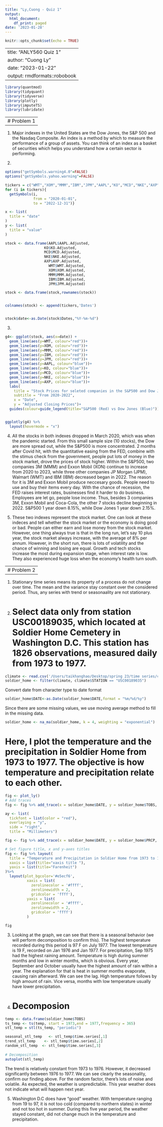 ```yaml
---
title: "Ly,Cuong - Quiz 1"
output:
  html_document:
    df_print: paged
date: '2023-01-28'
---
```


```r
knitr::opts_chunk$set(echo = TRUE)
```

---
title: "ANLY560 Quiz 1"
author: "Cuong Ly"
date: "2023-01-22"
output: rmdformats::robobook
---

```r
library(quantmod)
library(tidyquant)
library(tidyverse)
library(plotly)
library(imputeTS)
library(lubridate)
```

------------------
# Problem 1
------------------

1. 
Major indexes in the United States are the Dow Jones, the S&P 500 and the Nasdaq Composite. An index is a method by which to measure the performance of a group of assets. You can think of an index as a basket of securities which helps you understand how a certain sector is performing.

2. 
```r
options("getSymbols.warning4.0"=FALSE)
options("getSymbols.yahoo.warning"=FALSE)

tickers = c("WMT","XOM","MMM","IBM","JPM","AAPL","KO","MCD","NKE","AXP" )
for (i in tickers){
  getSymbols(i,
             from = "2020-01-01",
             to = "2022-12-31")}

x <- list(
  title = "date"
)
y <- list(
  title = "value"
)

stock <- data.frame(AAPL$AAPL.Adjusted,
                  KO$KO.Adjusted,
                  MCD$MCD.Adjusted,
                  NKE$NKE.Adjusted,
                  AXP$AXP.Adjusted,
                    WMT$WMT.Adjusted,
                    XOM$XOM.Adjusted,
                    MMM$MMM.Adjusted,
                    IBM$IBM.Adjusted,
                    JPM$JPM.Adjusted)

stock <- data.frame(stock,rownames(stock))


colnames(stock) <- append(tickers,'Dates')


stock$date<-as.Date(stock$Dates,"%Y-%m-%d")

```


3. 
```r
g4<- ggplot(stock, aes(x=date)) +
  geom_line(aes(y=WMT, colour="red"))+
  geom_line(aes(y=XOM, colour="red"))+
  geom_line(aes(y=MMM, colour="red"))+
  geom_line(aes(y=IBM, colour="red"))+
  geom_line(aes(y=JPM, colour="red"))+
  geom_line(aes(y=AAPL, colour="blue"))+
  geom_line(aes(y=KO, colour="blue"))+
  geom_line(aes(y=MCD, colour="blue"))+
  geom_line(aes(y=NKE, colour="blue"))+
  geom_line(aes(y=AXP, colour="blue"))+
  labs(
    title = "Stock Prices for seleted companies in the S&P500 and Dow Jones",
    subtitle = "From 2020-2022",
    x = "Date",
    y = "Adjusted Closing Prices")+
  guides(colour=guide_legend(title="S&P500 (Red) vs Dow Jones (Blue)"))


ggplotly(g4) %>%
  layout(hovermode = "x")
```



4. All the stocks in both indexes dropped in March 2020, which was when the pandemic started. From this small sample size (10 stocks), the Dow are more spread out, while the S&P500 is more concentrated. 2 months after Covid hit, with the quantitative easing from the FED, combine with the stimus check from the government, people put lots of money in the stock market, drove the prices of stock higher. Within the S&P500, two companies 3M (MMM) and Exxon Mobil (XON) continue to increase from 2020 to 2023, while three other companies JP Morgan (JPM), Walmart (WMT) and IBM (IBM) decreased began in 2022. The reason for it is 3M and Exxon Mobil produce neccesary goods. People need to use and buy their items every day. With the chance of recession, the FED raises interest rates, businesses find it harder to do business. Employees are let go, people lose income. Thus, besides 3 companies 3M, Exxon Mobil and Coca-Cola, the other 7 stocks decline beginning in 2022. S&P500 1 year down 8.15%, while Dow Jones 1 year down 2.15%. 

5. These two indexes represent the stock market. One can look at these indeces and tell whether the stock market or the economy is doing good or bad. People can either earn and lose money from the stock market. However, one thing always true is that in the long run, let's say 10 plus year, the stock market always increase, with the average of 8% per annum. However, in the short run, there is lots of volatility and the chance of winning and losing are equal. Growth and tech stocks increase the most during expansion stage, when interest rate is low. They also experienced huge loss when the economy's health turn south. 




------------------
# Problem 2
------------------

1. Stationary time series means its property of a process do not change over time. The mean and the variance stay constant over the considered period. Thus, any series with trend or seasonaality are not stationary. 

2. 
# Select data only from station USC00189035, which located at Soldier Home Cemetery in Washington D.C. This station has 1826 observations, measured daily from 1973 to 1977. 
```r
climate <- read.csv('/Users/taikhanghao/Desktop/spring 23/time series/climateDC.csv')
soldier_home <- filter(climate, climate$STATION == "USC00189035")

```

Convert date from character type to date format
```r
soldier_home$DATE<-as.Date(soldier_home$DATE,format = "%m/%d/%y")
```

Since there are some missing values, we use moving average method to fill in the missing data.
```r
soldier_home <- na_ma(soldier_home, k = 4, weighting = "exponential")
```



# Here, I plot the temperature and the precipitation in Soldier Home from 1973 to 1977. The objective is how temperature and precipitation relate to each other. 


```r
fig <- plot_ly()
# Add traces
fig <- fig %>% add_trace(x = soldier_home$DATE, y = soldier_home$TOBS, name = "Temperature", mode = "lines", type = "scatter")

ay <- list(
  tickfont = list(color = "red"),
  overlaying = "y",
  side = "right",
  title = "Millimeters")

fig <- fig %>% add_trace(x = soldier_home$DATE, y = soldier_home$PRCP, name = "Precipitation", yaxis = "y2", mode = "lines", type = "scatter")

# Set figure title, x and y-axes titles
fig <- fig %>% layout(
  title = "Temperature and Precipitation in Soldier Home from 1973 to 1977", yaxis2 = ay,
  xaxis = list(title="xaxis title "),
  yaxis = list(title="Farenheit")
)%>%
  layout(plot_bgcolor='#e5ecf6',
          xaxis = list(
            zerolinecolor = '#ffff',
            zerolinewidth = 2,
            gridcolor = 'ffff'),
          yaxis = list(
            zerolinecolor = '#ffff',
            zerolinewidth = 2,
            gridcolor = 'ffff')
          )

fig
```

3. Looking at the graph, we can see that there is a seasonal behavior (we will perform decomposition to confirm this). The highest temperature recorded during this period is 97 F on July 1977. The lowest temperature is 19 F, recorded on Jan 1976 and Jan 1977. For precipitation, Sep 1975 had the highest raining amount. Temperature is high during summer months and low in winter months, which is obvious. Every year, September and October usually have the highest amount of rain within a year. The explanation for that is heat in summer months evaporate, causing rain afterward. We can see the lag. High temperature follows by high amount of rain. Vice versa, months with low temperature usually have lower precipitation. 

4.
# Decomposion
```r
temp <- data.frame(soldier_home$TOBS)
ts_temp <- ts(temp, start = 1973,end = 1977,frequency = 365)
stl_temp = stl(ts_temp, "periodic")

seasonal_stl_temp   <- stl_temp$time.series[,1]
trend_stl_temp    <- stl_temp$time.series[,2]
random_stl_temp  <- stl_temp$time.series[,3]
 
# Decomposition
autoplot(stl_temp) 
```

The trend is relatively constant from 1973 to 1976. However, it decreased significantly between 1976 to 1977. We can see clearly the seasonality, confirm our finding above. For the random factor, there's lots of noise and volatile. As expected, the weather is unpredictable. This year weather does not indicate what will happen next year. 

5. 
Washington D.C does have "good" weather. With temperature ranging from 19 to 97, it is not too cold (compared to northern states) in winter and not too hot in summer. During this five year period, the weather stayed constant, did not change much in the temperature and precipitation. 


